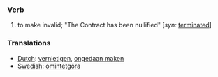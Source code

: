 === Verb ===

# to make invalid; "The Contract has been nullified" [''syn:'' [[terminated]]]

===Translations===
*[[Dutch]]: [[vernietigen]], [[ongedaan maken]]
*[[Swedish]]: [[omintetgöra]]